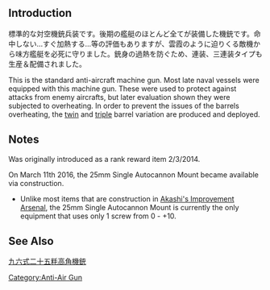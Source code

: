 {{Template:Equipmentinfo
|name = 25mm Single Autocannon Mount
|id = 49
|japanesename = 25mm単装機銃
|icon = {{GreenGunMG}}
|type = AA Gun
|effect = {{AA}}+4 {{Evasion}}+1
|scrap = {{Ammo}}1, {{Steel}}1
|image = <gallery type="slideshow" widths="360px" position="center" hideaddbutton="true">
Equipment49-1.png
Equipment49-2.png
Equipment49-3.png
Equipment49-4.png
</gallery>
|DD = lime
|LC = lime
|CL = lime
|CLT = lime
|CA = lime
|CAV = lime
|BB = lime
|BBV = lime
|FASTBB = lime
|AV = lime
|CVL = lime
|CV = lime
|CVB= lime
|AR = lime
|AS = lime}}

==Introduction==
標準的な対空機銃兵装です。後期の艦艇のほとんど全てが装備した機銃です。命中しない…すぐ加熱する…等の評価もありますが、雲霞のように迫りくる敵機から味方艦艇を必死に守りました。銃身の過熱を防ぐため、連装、三連装タイプも生産＆配備されました。

This is the standard anti-aircraft machine gun. Most late naval vessels were equipped with this machine gun. These were used to protect against attacks from enemy aircrafts, but later evaluation shown they were subjected to overheating. In order to prevent the issues of the barrels overheating, the [[25mm Twin Autocannon Mount|twin]] and [[25mm Twin Autocannon Mount|triple]] barrel variation are produced and deployed.

==Notes==
Was originally introduced as a rank reward item 2/3/2014.

On March 11th 2016, the 25mm Single Autocannon Mount became available via construction. 

*Unlike most items that are construction in [[Akashi's Improvement Arsenal]], the 25mm Single Autocannon Mount is currently the only equipment that uses only 1 screw from 0 - +10.

==See Also==
[[wikipedia:ja:九六式二十五粍高角機銃|九六式二十五粍高角機銃]]
{{Equipmentlist}}
[[Category:Anti-Air Gun]]